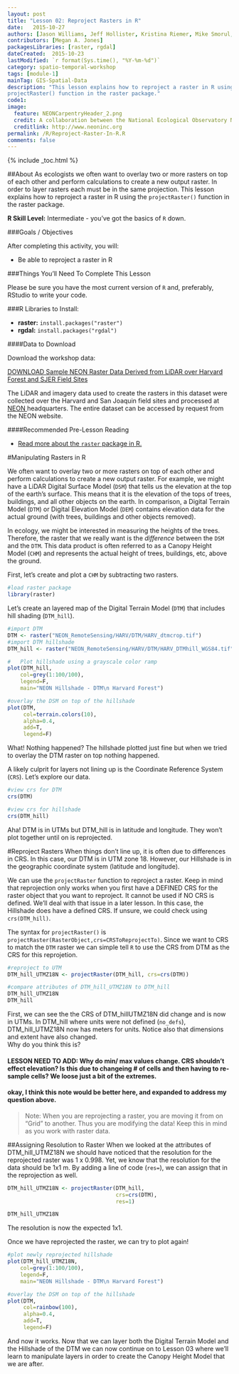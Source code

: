 ```yaml
---
layout: post
title: "Lesson 02: Reproject Rasters in R"
date:   2015-10-27
authors: [Jason Williams, Jeff Hollister, Kristina Riemer, Mike Smorul, Zack Brym, Leah Wasser]
contributors: [Megan A. Jones]
packagesLibraries: [raster, rgdal]
dateCreated:  2015-10-23
lastModified: `r format(Sys.time(), "%Y-%m-%d")`
category: spatio-temporal-workshop
tags: [module-1]
mainTag: GIS-Spatial-Data
description: "This lesson explains how to reproject a raster in R using the
projectRaster() function in the raster package."
code1: 
image:
  feature: NEONCarpentryHeader_2.png
  credit: A collaboration between the National Ecological Observatory Network (NEON) and Data Carpentry
  creditlink: http://www.neoninc.org
permalink: /R/Reproject-Raster-In-R.R
comments: false
---
```


{% include _toc.html %}

##About
As ecologists we often want to overlay two or more rasters on top of each other 
and perform calculations to create a new output raster. In order to layer
rasters each must be in the same projection.  This lesson explains how to 
reproject a raster in R using the `projectRaster()` function in the raster 
package.

**R Skill Level:** Intermediate - you've got the basics of `R` down.

<div id="objectives" markdown="1">

###Goals / Objectives

After completing this activity, you will:

* Be able to reproject a raster in R

###Things You'll Need To Complete This Lesson

Please be sure you have the most current version of `R` and, preferably,
RStudio to write your code.

###R Libraries to Install:

* **raster:** `install.packages("raster")`
* **rgdal:** `install.packages("rgdal")`

####Data to Download

Download the workshop data:

 <a href="http://files.figshare.com/2387965/NEON_RemoteSensing.zip" class="btn btn-success"> DOWNLOAD Sample NEON Raster Data Derived from LiDAR over Harvard
Forest and SJER Field Sites</a>

The LiDAR and imagery data used to create the rasters in this dataset were 
collected over the Harvard and San Joaquin field sites 
and processed at <a href="http://www.neoninc.org" target="_blank" >NEON </a> 
headquarters. The entire dataset can be accessed by request from the NEON website. 

####Recommended Pre-Lesson Reading

* <a href="http://cran.r-project.org/web/packages/raster/raster.pdf" target="_blank">
Read more about the `raster` package in R.</a>

</div>

#Manipulating Rasters in R

We often want to overlay two or more rasters on top of each other and perform
calculations to create a new output raster. For example, we might have a LiDAR
Digital Surface Model (`DSM`) that tells us the elevation at the top of the 
earth's surface. This means that it is the elevation of the tops of trees, 
buildings, and all other objects on the earth. In comparison, a Digital Terrain 
Model (`DTM`) or Digital Elevation Model (`DEM`) contains elevation data for the 
actual ground (with trees, buildings and other objects removed). 

In ecology, we might be interested in measuring the heights of the trees.  
Therefore,  the raster that we really want is the *difference* between the `DSM` 
and the `DTM`.
This data product is often referred to as a Canopy Height Model (`CHM`) and 
represents the actual height of trees, buildings, etc, above the ground.

First, let's create and plot a `CHM` by subtracting two rasters.

```r

#load raster package
library(raster)
```

Let's create an layered map of the Digital Terrain Model (`DTM`) that includes 
hill shading (`DTM_hill`).

```r
#import DTM
DTM <- raster("NEON_RemoteSensing/HARV/DTM/HARV_dtmcrop.tif")
#import DTM hillshade
DTM_hill <- raster("NEON_RemoteSensing/HARV/DTM/HARV_DTMhill_WGS84.tif")

#	Plot hillshade using a grayscale color ramp 
plot(DTM_hill,
    col=grey(1:100/100),
    legend=F,
    main="NEON Hillshade - DTM\n Harvard Forest")

#overlay the DSM on top of the hillshade
plot(DTM,
     col=terrain.colors(10),
     alpha=0.4,
     add=T,
     legend=F)
```

What! Nothing happened? The hillshade plotted just fine but when we tried to 
overlay the DTM raster on top nothing happened. 

A likely culprit for layers not lining up is the Coordinate Reference System
(`CRS`). Let's explore our data.

```r
#view crs for DTM
crs(DTM)

#view crs for hillshade
crs(DTM_hill)
```

Aha!  DTM is in UTMs but DTM_hill is in latitude and longitude.  They won't plot
together until on is reprojected.  

#Reproject Rasters
When things don't line up, it is often due to differences in CRS. In this case,
our DTM is in UTM zone 18. However, our Hillshade is in the geographic 
coordinate system (latitude and longitude). 

We can use the `projectRaster` function to reproject a raster.  Keep in mind 
that reprojection only works when you first have a DEFINED CRS for the raster 
object that you want to reproject. It cannot be used if NO CRS is defined. We'll
deal with that issue in a later lesson.  In this case, the Hillshade does have a
defined CRS. If unsure, we could check using `crs(DTM_hill)`.

The syntax for `projectRaster()` is 
`projectRaster(RasterObject,crs=CRSToReprojectTo)`.  Since we want to CRS to 
match the `DTM` raster we can simple tell `R` to use the CRS from DTM as the CRS
for this reprojetion.

```r
#reproject to UTM
DTM_hill_UTMZ18N <- projectRaster(DTM_hill, crs=crs(DTM))

#compare attributes of DTM_hill_UTMZ18N to DTM_hill
DTM_hill_UTMZ18N
DTM_hill
```

First, we can see the the CRS of DTM_hillUTMZ18N did change and is now in UTMs. 
In DTM_hill where units were not defined (`no_defs`), DTM_hill_UTMZ18N now has 
meters for units.  Notice also that dimensions and extent have also changed.  
Why do you think this is?  

#### LESSON NEED TO ADD: Why do min/ max values change.  CRS shouldn't effect elevation? Is this due to changeing # of cells and then having to re-sample cells? We loose just a bit of the extremes. 
#### okay, I think this note would be better here, and expanded to address my question above. 
>Note: When you are reprojecting a raster, you are moving it from on "Grid" 
>to another. Thus you are modifying the data! Keep this in mind as you work with
>raster data.

##Assigning Resolution to Raster
When we looked at the attributes of DTM_hill_UTMZ18N we should have noticed that
the resolution for the reprojected raster was 1 x 0.998. Yet, we know that 
the resolution for the data should be 1x1 m. By adding a line of code (`res=`), 
we can assign that in the reprojection as well.  

``` r
DTM_hill_UTMZ18N <- projectRaster(DTM_hill, 
                                  crs=crs(DTM),
                                  res=1)

DTM_hill_UTMZ18N
```

The resolution is now the expected 1x1. 

Once we have reprojected the raster, we can try to plot again!

```r

#plot newly reprojected hillshade
plot(DTM_hill_UTMZ18N,
    col=grey(1:100/100),
    legend=F,
    main="NEON Hillshade - DTM\n Harvard Forest")

#overlay the DSM on top of the hillshade
plot(DTM,
     col=rainbow(100),
     alpha=0.4,
     add=T,
     legend=F)
```

And now it works.  Now that we can layer both the Digital Terrain Model and the 
Hillshade of the DTM we can now continue on to Lesson 03 where we'll learn to 
manipulate layers in order to create the Canopy Height Model that we are after. 